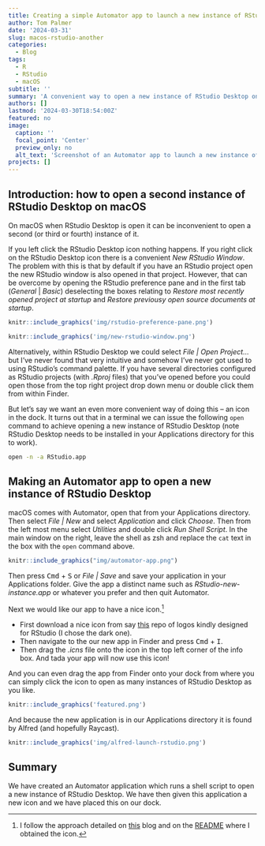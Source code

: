 ```yaml
---
title: Creating a simple Automator app to launch a new instance of RStudio Desktop on macOS
author: Tom Palmer
date: '2024-03-31'
slug: macos-rstudio-another
categories:
  - Blog
tags:
  - R
  - RStudio
  - macOS
subtitle: ''
summary: 'A convenient way to open a new instance of RStudio Desktop on macOS.'
authors: []
lastmod: '2024-03-30T18:54:00Z'
featured: no
image:
  caption: ''
  focal_point: 'Center'
  preview_only: no
  alt_text: 'Screenshot of an Automator app to launch a new instance of RStudio Desktop in the macOS dock.'
projects: []
---
```


## Introduction: how to open a second instance of RStudio Desktop on macOS

On macOS when RStudio Desktop is open it can be inconvenient to open a second (or third or fourth) instance of it.

If you left click the RStudio Desktop icon nothing happens. If you right click on the RStudio Desktop icon there is a convenient *New RStudio Window*. The problem with this is that by default if you have an RStudio project open the new RStudio window is also opened in that project. However, that can be overcome by opening the RStudio preference pane and in the first tab (*General* | *Basic*) deselecting the boxes relating to *Restore most recently opened project at startup* and *Restore previousy open source documents at startup*.

```r
knitr::include_graphics('img/rstudio-preference-pane.png')
```

```r
knitr::include_graphics('img/new-rstudio-window.png')
```

Alternatively, within RStudio Desktop we could select *File | Open Project...* but I've never found that very intuitive and somehow I've never got used to using RStudio's command palette.
If you have several directories configured as RStudio projects (with *.Rproj* files) that you've opened before you could open those from the top right project drop down menu or double click them from within Finder.

But let's say we want an even more convenient way of doing this -- an icon in the dock. It turns out that in a terminal we can issue the following `open` command to achieve opening a new instance of RStudio Desktop (note RStudio Desktop needs to be installed in your Applications directory for this to work).

```bash
open -n -a RStudio.app
```

## Making an Automator app to open a new instance of RStudio Desktop

macOS comes with Automator, open that from your Applications directory.
Then select *File | New* and select *Application* and click *Choose*.
Then from the left most menu select *Utilities* and double click *Run Shell Script*.
In the main window on the right, leave the shell as zsh and replace the `cat` text in the box with the `open` command above.

```r
knitr::include_graphics("img/automator-app.png")
```

Then press <kbd>Cmd</kbd> + <kbd>S</kbd> or *File | Save* and save your application in your Applications folder.
Give the app a distinct name such as *RStudio-new-instance.app* or whatever you prefer and then quit Automator.

Next we would like our app to have a nice icon.^[I follow the approach detailed on [this](https://www.idownloadblog.com/2023/01/19/how-to-change-app-icons-mac/) blog and on the [README](https://github.com/amirmasoudabdol/rstudio-icons/tree/main?tab=readme-ov-file#usage) where I obtained the icon.]

* First download a nice icon from say [this](https://github.com/amirmasoudabdol/rstudio-icons/tree/main/Icons/macOS/Rectangle) repo of logos kindly designed for RStudio (I chose the dark one).
* Then navigate to the our new app in Finder and press <kbd>Cmd</kbd> + <kbd>I</kbd>.
* Then drag the *.icns* file onto the icon in the top left corner of the info box.
And tada your app will now use this icon!

And you can even drag the app from Finder onto your dock from where you can simply click the icon to open as many instances of RStudio Desktop as you like.

```r
knitr::include_graphics('featured.png')
```

And because the new application is in our Applications directory it is found by Alfred (and hopefully Raycast).

```r
knitr::include_graphics('img/alfred-launch-rstudio.png')
```

## Summary

We have created an Automator application which runs a shell script to open a new instance of RStudio Desktop. We have then given this application a new icon and we have placed this on our dock.
